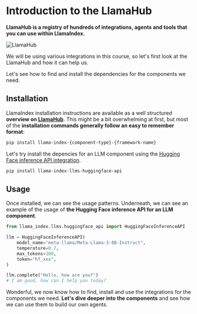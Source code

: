# Introduction to the LlamaHub

**LlamaHub is a registry of hundreds of integrations, agents and tools that you can use within LlamaIndex.**

![LlamaHub](https://huggingface.co/datasets/agents-course/course-images/resolve/main/en/unit2/llama-hub.png)

We will be using various integrations in this course, so let's first look at the LlamaHub and how it can help us.

Let's see how to find and install the dependencies for the components we need.

## Installation

LlamaIndex installation instructions are available as a well structured **overview on [LlamaHub](https://llamahub.ai/)**.
This might be a bit overwhelming at first, but most of the **installation commands generally follow an easy to remember format**:

```bash
pip install llama-index-{component-type}-{framework-name}
```

Let's try install the depencies for an LLM component using the [Hugging Face inference API integration](https://llamahub.ai/l/llms/llama-index-llms-huggingface-api?from=llms).

```bash
pip install llama-index-llms-huggingface-api
```

## Usage

Once installed, we can see the usage patterns.
Underneath, we can see an example of the usage of **the Hugging Face inference API for an LLM component**.

```python
from llama_index.llms.huggingface_api import HuggingFaceInferenceAPI

llm = HuggingFaceInferenceAPI(
    model_name="meta-llama/Meta-Llama-3-8B-Instruct",
    temperature=0.7,
    max_tokens=100,
    token="hf_xxx",
)

llm.complete("Hello, how are you?")
# I am good, how can I help you today?
```

Wonderful, we now know how to find, install and use the integrations for the components we need.
**Let's dive deeper into the components** and see how we can use them to build our own agents.
